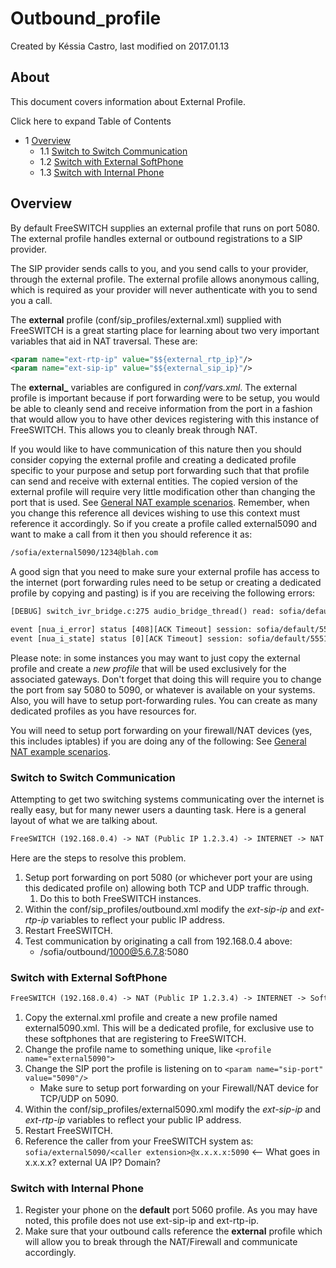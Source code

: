 
# Outbound_profile 

 Created by  Késsia Castro, last modified on 2017.01.13

## About

This document covers information about External Profile.

Click here to expand Table of Contents

* 1 [Overview](#overview)  
   * 1.1 [Switch to Switch Communication](#switch-to-switch-communication)  
   * 1.2 [Switch with External SoftPhone](#switch-with-external-softphone)  
   * 1.3 [Switch with Internal Phone](#switch-with-internal-phone)

## Overview

By default FreeSWITCH supplies an external profile that runs on port 5080\. The external profile handles external or outbound registrations to a SIP provider.

The SIP provider sends calls to you, and you send calls to your provider, through the external profile. The external profile allows anonymous calling, which is required as your provider will never authenticate with you to send you a call.

The **external** profile (conf/sip\_profiles/external.xml) supplied with FreeSWITCH is a great starting place for learning about two very important variables that aid in NAT traversal. These are:

```xml
<param name="ext-rtp-ip" value="$${external_rtp_ip}"/>
<param name="ext-sip-ip" value="$${external_sip_ip}"/>
```

The **external\_** variables are configured in _conf/vars.xml_. The external profile is important because if port forwarding were to be setup, you would be able to cleanly send and receive information from the port in a fashion that would allow you to have other devices registering with this instance of FreeSWITCH. This allows you to cleanly break through NAT.

If you would like to have communication of this nature then you should consider copying the external profile and creating a dedicated profile specific to your purpose and setup port forwarding such that that profile can send and receive with external entities. The copied version of the external profile will require very little modification other than changing the port that is used. See [General NAT example scenarios](https://wiki.freeswitch.org/wiki/General%5FNAT%5Fexample%5Fscenarios "General NAT example scenarios"). Remember, when you change this reference all devices wishing to use this context must reference it accordingly. So if you create a profile called external5090 and want to make a call from it then you should reference it as:

```xml
/sofia/external5090/1234@blah.com
```

A good sign that you need to make sure your external profile has access to the internet (port forwarding rules need to be setup or creating a dedicated profile by copying and pasting) is if you are receiving the following errors:

```xml
[DEBUG] switch_ivr_bridge.c:275 audio_bridge_thread() read: sofia/default/6191231234@sip.mySweetDomain.com Bad Frame.... Bubye!

event [nua_i_error] status [408][ACK Timeout] session: sofia/default/5551231234@x.x.x.x:5060
event [nua_i_state] status [0][ACK Timeout] session: sofia/default/5551231234@x.x.x.x:5060
```

Please note: in some instances you may want to just copy the external profile and create a _new profile_ that will be used exclusively for the associated gateways. Don't forget that doing this will require you to change the port from say 5080 to 5090, or whatever is available on your systems. Also, you will have to setup port-forwarding rules. You can create as many dedicated profiles as you have resources for.

You will need to setup port forwarding on your firewall/NAT devices (yes, this includes iptables) if you are doing any of the following: See [General NAT example scenarios](../../Networking/General-NAT-example-scenarios_13173280.mdx#scenario-1).

### Switch to Switch Communication

Attempting to get two switching systems communicating over the internet is really easy, but for many newer users a daunting task. Here is a general layout of what we are talking about.

```xml
FreeSWITCH (192.168.0.4) -> NAT (Public IP 1.2.3.4) -> INTERNET -> NAT (Public IP 5.6.7.8) -> FreeSWITCH (192.168.0.5)
```

Here are the steps to resolve this problem.

1. Setup port forwarding on port 5080 (or whichever port your are using this dedicated profile on) allowing both TCP and UDP traffic through.  
   1. Do this to both FreeSWITCH instances.
2. Within the conf/sip\_profiles/outbound.xml modify the _ext-sip-ip_ and _ext-rtp-ip_ variables to reflect your public IP address.
3. Restart FreeSWITCH.
4. Test communication by originating a call from 192.168.0.4 above:  
   * /sofia/outbound/1000@5.6.7.8:5080

### Switch with External SoftPhone

```xml
FreeSWITCH (192.168.0.4) -> NAT (Public IP 1.2.3.4) -> INTERNET -> Softphone Registering to FreeSWITCH
```

1. Copy the external.xml profile and create a new profile named external5090.xml. This will be a dedicated profile, for exclusive use to these softphones that are registering to FreeSWITCH.
2. Change the profile name to something unique, like `<profile name="external5090">`
3. Change the SIP port the profile is listening on to `<param name="sip-port" value="5090"/>`  
   * Make sure to setup port forwarding on your Firewall/NAT device for TCP/UDP on 5090.
4. Within the conf/sip\_profiles/external5090.xml modify the _ext-sip-ip_ and _ext-rtp-ip_ variables to reflect your public IP address.
5. Restart FreeSWITCH.
6. Reference the caller from your FreeSWITCH system as: `sofia/external5090/<caller extension>@x.x.x.x:5090` &lt;-- What goes in x.x.x.x? external UA IP? Domain?

### Switch with Internal Phone

1. Register your phone on the **default** port 5060 profile. As you may have noted, this profile does not use ext-sip-ip and ext-rtp-ip.
2. Make sure that your outbound calls reference the **external** profile which will allow you to break through the NAT/Firewall and communicate accordingly.


